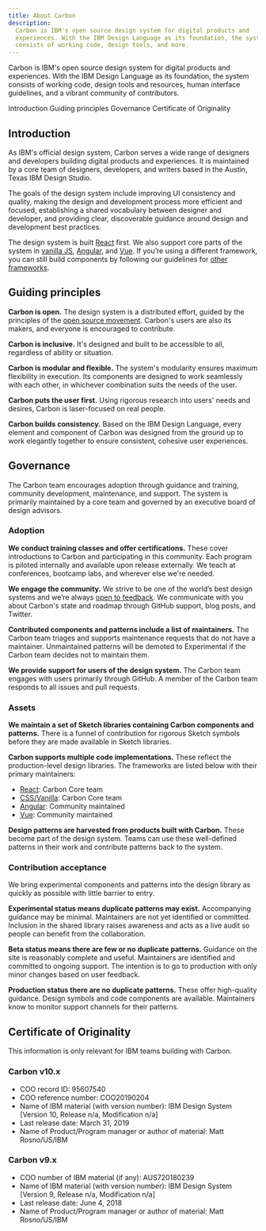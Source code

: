 ```yaml
---
title: About Carbon
description:
  Carbon is IBM's open source design system for digital products and
  experiences. With the IBM Design Language as its foundation, the system
  consists of working code, design tools, and more.
---
```


<PageDescription>

Carbon is IBM's open source design system for digital products and experiences.
With the IBM Design Language as its foundation, the system consists of working
code, design tools and resources, human interface guidelines, and a vibrant
community of contributors.

</PageDescription>

<AnchorLinks>

<AnchorLink>Introduction</AnchorLink>
<AnchorLink>Guiding principles</AnchorLink>
<AnchorLink>Governance</AnchorLink>
<AnchorLink>Certificate of Originality</AnchorLink>

</AnchorLinks>

## Introduction

As IBM's official design system, Carbon serves a wide range of designers and
developers building digital products and experiences. It is maintained by a core
team of designers, developers, and writers based in the Austin, Texas IBM Design
Studio.

The goals of the design system include improving UI consistency and quality,
making the design and development process more efficient and focused,
establishing a shared vocabulary between designer and developer, and providing
clear, discoverable guidance around design and development best practices.

The design system is built [React](/get-started/develop/react) first. We also
support core parts of the system in [vanilla JS](/get-started/develop/vanilla),
[Angular](/get-started/develop/angular), and [Vue](/get-started/develop/vue). If
you’re using a different framework, you can still build components by following
our guidelines for [other frameworks](/get-started/develop/other-frameworks).

## Guiding principles

**Carbon is open.** The design system is a distributed effort, guided by the
principles of the
[open source movement](https://en.wikipedia.org/wiki/Open-source-software_movement).
Carbon's users are also its makers, and everyone is encouraged to contribute.

**Carbon is inclusive.** It's designed and built to be accessible to all,
regardless of ability or situation.

**Carbon is modular and flexible.** The system's modularity ensures maximum
flexibility in execution. Its components are designed to work seamlessly with
each other, in whichever combination suits the needs of the user.

**Carbon puts the user first.** Using rigorous research into users' needs and
desires, Carbon is laser-focused on real people.

**Carbon builds consistency.** Based on the IBM Design Language, every element
and component of Carbon was designed from the ground up to work elegantly
together to ensure consistent, cohesive user experiences.

## Governance

The Carbon team encourages adoption through guidance and training, community
development, maintenance, and support. The system is primarily maintained by a
core team and governed by an executive board of design advisors.

### Adoption

**We conduct training classes and offer certifications.** These cover
introductions to Carbon and participating in this community. Each program is
piloted internally and available upon release externally. We teach at
conferences, bootcamp labs, and wherever else we're needed.

**We engage the community.** We strive to be one of the world’s best design
systems and we’re always
[open to feedback](https://github.com/carbon-design-system/carbon-website/issues/new?assignees=&labels=feedback&template=feedback.md&title=).
We communicate with you about Carbon's state and roadmap through GitHub support,
blog posts, and Twitter.

**Contributed components and patterns include a list of maintainers.** The
Carbon team triages and supports maintenance requests that do not have a
maintainer. Unmaintained patterns will be demoted to Experimental if the Carbon
team decides not to maintain them.

**We provide support for users of the design system.** The Carbon team engages
with users primarily through GitHub. A member of the Carbon team responds to all
issues and pull requests.

### Assets

**We maintain a set of Sketch libraries containing Carbon components and
patterns.** There is a funnel of contribution for rigorous Sketch symbols before
they are made available in Sketch libraries.

**Carbon supports multiple code implementations.** These reflect the
production-level design libraries. The frameworks are listed below with their
primary maintainers:

- [React](https://github.com/carbon-design-system/carbon): Carbon Core team
- [CSS/Vanilla](https://github.com/carbon-design-system/carbon): Carbon Core
  team
- [Angular](https://angular.carbondesignsystem.com/): Community maintained
- [Vue](https://github.com/carbon-design-system/carbon-components-vue):
  Community maintained

**Design patterns are harvested from products built with Carbon.** These become
part of the design system. Teams can use these well-defined patterns in their
work and contribute patterns back to the system.

### Contribution acceptance

We bring experimental components and patterns into the design library as quickly
as possible with little barrier to entry.

**Experimental status means duplicate patterns may exist.** Accompanying
guidance may be minimal. Maintainers are not yet identified or committed.
Inclusion in the shared library raises awareness and acts as a live audit so
people can benefit from the collaboration.

**Beta status means there are few or no duplicate patterns.** Guidance on the
site is reasonably complete and useful. Maintainers are identified and committed
to ongoing support. The intention is to go to production with only minor changes
based on user feedback.

**Production status there are no duplicate patterns.** These offer high-quality
guidance. Design symbols and code components are available. Maintainers know to
monitor support channels for their patterns.

## Certificate of Originality

This information is only relevant for IBM teams building with Carbon.

### Carbon v10.x

- COO record ID: 95607540
- COO reference number: COO20190204
- Name of IBM material (with version number): IBM Design System [Version 10,
  Release n/a, Modification n/a]
- Last release date: March 31, 2019
- Name of Product/Program manager or author of material: Matt Rosno/US/IBM

### Carbon v9.x

- COO number of IBM material (if any): AUS720180239
- Name of IBM material (with version number): IBM Design System [Version 9,
  Release n/a, Modification n/a]
- Last release date: June 4, 2018
- Name of Product/Program manager or author of material: Matt Rosno/US/IBM
